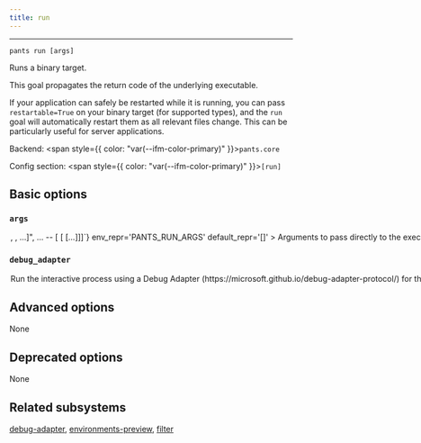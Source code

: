 ```yaml
---
title: run
---
```



---

```
pants run [args]
```

Runs a binary target.

This goal propagates the return code of the underlying executable.

If your application can safely be restarted while it is running, you can pass `restartable=True` on your binary target (for supported types), and the `run` goal will automatically restart them as all relevant files change. This can be particularly useful for server applications.

Backend: <span style={{ color: "var(--ifm-color-primary)" }}>`pants.core`</span>

Config section: <span style={{ color: "var(--ifm-color-primary)" }}>`[run]`</span>

## Basic options

<span className={styles.options}>

### `args`

<Option
  cli_repr={`--run-args="[<shell_str>, <shell_str>, ...]", ... -- [<shell_str> [<shell_str> [...]]]`}
  env_repr='PANTS_RUN_ARGS'
  default_repr='[]'
>
  

Arguments to pass directly to the executed target, e.g. `--run-args='val1 val2 --debug'`.

</Option>


### `debug_adapter`

<Option
  cli_repr='--[no-]run-debug-adapter'
  env_repr='PANTS_RUN_DEBUG_ADAPTER'
  default_repr='False'
>
  

Run the interactive process using a Debug Adapter (https\://microsoft.github.io/debug-adapter-protocol/) for the language if supported.

The interactive process used will be immediately blocked waiting for a client before continuing.

</Option>


## Advanced options

None

## Deprecated options

None

## Related subsystems

[debug-adapter](reference-debug-adapter), [environments-preview](reference-environments-preview), [filter](reference-filter)

</span>